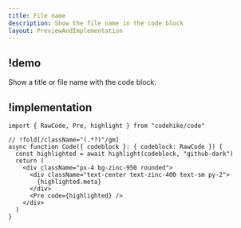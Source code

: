 ```yaml
---
title: File name
description: Show the file name in the code block
layout: PreviewAndImplementation
---
```


## !demo

Show a title or file name with the code block.

<Demo name="filename" />

## !implementation

```tsx code.tsx -cw
import { RawCode, Pre, highlight } from "codehike/code"

// !fold[/className="(.*?)"/gm]
async function Code({ codeblock }: { codeblock: RawCode }) {
  const highlighted = await highlight(codeblock, "github-dark")
  return (
    <div className="px-4 bg-zinc-950 rounded">
      <div className="text-center text-zinc-400 text-sm py-2">
        {highlighted.meta}
      </div>
      <Pre code={highlighted} />
    </div>
  )
}
```
